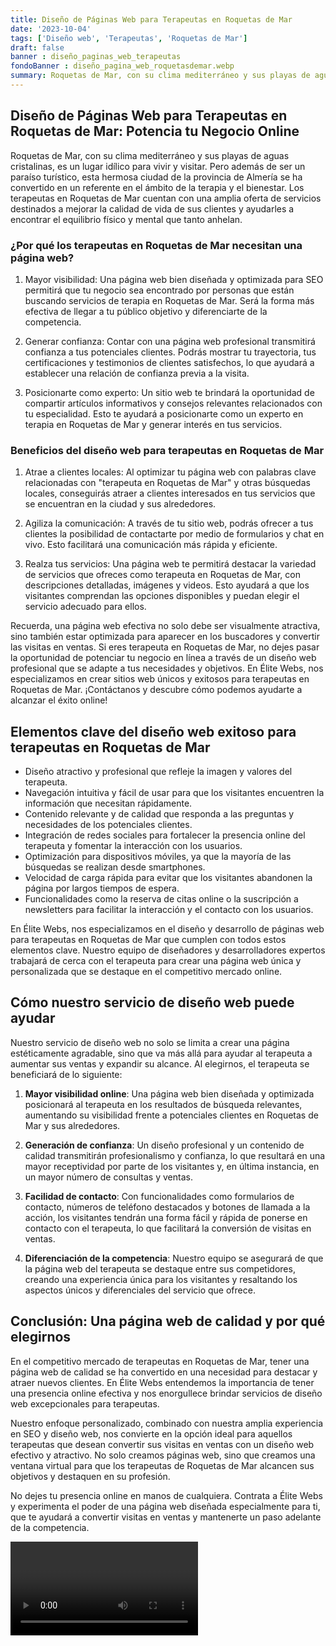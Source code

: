 ```yaml
---
title: Diseño de Páginas Web para Terapeutas en Roquetas de Mar
date: '2023-10-04'
tags: ['Diseño web', 'Terapeutas', 'Roquetas de Mar']
draft: false
banner : diseño_paginas_web_terapeutas
fondoBanner : diseño_pagina_web_roquetasdemar.webp
summary: Roquetas de Mar, con su clima mediterráneo y sus playas de aguas cristalinas, es un lugar idílico para vivir y visitar. Pero además de ser un paraíso turístico, esta hermosa ciudad de la provincia de Almería se ha convertido en un referente en el ámbito de la terapia y el bienestar. Los terapeutas en Roquetas de Mar cuentan con una amplia oferta de servicios destinados a mejorar la calidad de vida de sus clientes y ayudarles a encontrar el equilibrio físico y mental que tanto anhelan.
---
```


## Diseño de Páginas Web para Terapeutas en Roquetas de Mar: Potencia tu Negocio Online

Roquetas de Mar, con su clima mediterráneo y sus playas de aguas cristalinas, es un lugar idílico para vivir y visitar. Pero además de ser un paraíso turístico, esta hermosa ciudad de la provincia de Almería se ha convertido en un referente en el ámbito de la terapia y el bienestar. Los terapeutas en Roquetas de Mar cuentan con una amplia oferta de servicios destinados a mejorar la calidad de vida de sus clientes y ayudarles a encontrar el equilibrio físico y mental que tanto anhelan.

### ¿Por qué los terapeutas en Roquetas de Mar necesitan una página web?

1. Mayor visibilidad: Una página web bien diseñada y optimizada para SEO permitirá que tu negocio sea encontrado por personas que están buscando servicios de terapia en Roquetas de Mar. Será la forma más efectiva de llegar a tu público objetivo y diferenciarte de la competencia.

2. Generar confianza: Contar con una página web profesional transmitirá confianza a tus potenciales clientes. Podrás mostrar tu trayectoria, tus certificaciones y testimonios de clientes satisfechos, lo que ayudará a establecer una relación de confianza previa a la visita.

3. Posicionarte como experto: Un sitio web te brindará la oportunidad de compartir artículos informativos y consejos relevantes relacionados con tu especialidad. Esto te ayudará a posicionarte como un experto en terapia en Roquetas de Mar y generar interés en tus servicios.

### Beneficios del diseño web para terapeutas en Roquetas de Mar

1. Atrae a clientes locales: Al optimizar tu página web con palabras clave relacionadas con "terapeuta en Roquetas de Mar" y otras búsquedas locales, conseguirás atraer a clientes interesados en tus servicios que se encuentran en la ciudad y sus alrededores.

2. Agiliza la comunicación: A través de tu sitio web, podrás ofrecer a tus clientes la posibilidad de contactarte por medio de formularios y chat en vivo. Esto facilitará una comunicación más rápida y eficiente.

3. Realza tus servicios: Una página web te permitirá destacar la variedad de servicios que ofreces como terapeuta en Roquetas de Mar, con descripciones detalladas, imágenes y videos. Esto ayudará a que los visitantes comprendan las opciones disponibles y puedan elegir el servicio adecuado para ellos.

Recuerda, una página web efectiva no solo debe ser visualmente atractiva, sino también estar optimizada para aparecer en los buscadores y convertir las visitas en ventas. Si eres terapeuta en Roquetas de Mar, no dejes pasar la oportunidad de potenciar tu negocio en línea a través de un diseño web profesional que se adapte a tus necesidades y objetivos. En Élite Webs, nos especializamos en crear sitios web únicos y exitosos para terapeutas en Roquetas de Mar. ¡Contáctanos y descubre cómo podemos ayudarte a alcanzar el éxito online!

<GifSeo />

<Cta />

## Elementos clave del diseño web exitoso para terapeutas en Roquetas de Mar

- Diseño atractivo y profesional que refleje la imagen y valores del terapeuta.
- Navegación intuitiva y fácil de usar para que los visitantes encuentren la información que necesitan rápidamente.
- Contenido relevante y de calidad que responda a las preguntas y necesidades de los potenciales clientes.
- Integración de redes sociales para fortalecer la presencia online del terapeuta y fomentar la interacción con los usuarios.
- Optimización para dispositivos móviles, ya que la mayoría de las búsquedas se realizan desde smartphones.
- Velocidad de carga rápida para evitar que los visitantes abandonen la página por largos tiempos de espera.
- Funcionalidades como la reserva de citas online o la suscripción a newsletters para facilitar la interacción y el contacto con los usuarios.

En Élite Webs, nos especializamos en el diseño y desarrollo de páginas web para terapeutas en Roquetas de Mar que cumplen con todos estos elementos clave. Nuestro equipo de diseñadores y desarrolladores expertos trabajará de cerca con el terapeuta para crear una página web única y personalizada que se destaque en el competitivo mercado online.

## Cómo nuestro servicio de diseño web puede ayudar

Nuestro servicio de diseño web no solo se limita a crear una página estéticamente agradable, sino que va más allá para ayudar al terapeuta a aumentar sus ventas y expandir su alcance. Al elegirnos, el terapeuta se beneficiará de lo siguiente:

1. **Mayor visibilidad online**: Una página web bien diseñada y optimizada posicionará al terapeuta en los resultados de búsqueda relevantes, aumentando su visibilidad frente a potenciales clientes en Roquetas de Mar y sus alrededores.

2. **Generación de confianza**: Un diseño profesional y un contenido de calidad transmitirán profesionalismo y confianza, lo que resultará en una mayor receptividad por parte de los visitantes y, en última instancia, en un mayor número de consultas y ventas.

3. **Facilidad de contacto**: Con funcionalidades como formularios de contacto, números de teléfono destacados y botones de llamada a la acción, los visitantes tendrán una forma fácil y rápida de ponerse en contacto con el terapeuta, lo que facilitará la conversión de visitas en ventas.

4. **Diferenciación de la competencia**: Nuestro equipo se asegurará de que la página web del terapeuta se destaque entre sus competidores, creando una experiencia única para los visitantes y resaltando los aspectos únicos y diferenciales del servicio que ofrece.

## Conclusión: Una página web de calidad y por qué elegirnos

En el competitivo mercado de terapeutas en Roquetas de Mar, tener una página web de calidad se ha convertido en una necesidad para destacar y atraer nuevos clientes. En Élite Webs entendemos la importancia de tener una presencia online efectiva y nos enorgullece brindar servicios de diseño web excepcionales para terapeutas.

Nuestro enfoque personalizado, combinado con nuestra amplia experiencia en SEO y diseño web, nos convierte en la opción ideal para aquellos terapeutas que desean convertir sus visitas en ventas con un diseño web efectivo y atractivo. No solo creamos páginas web, sino que creamos una ventana virtual para que los terapeutas de Roquetas de Mar alcancen sus objetivos y destaquen en su profesión.

No dejes tu presencia online en manos de cualquiera. Contrata a Élite Webs y experimenta el poder de una página web diseñada especialmente para ti, que te ayudará a convertir visitas en ventas y mantenerte un paso adelante de la competencia.

<Video />

<CtaBot job='Terapeutas' city='Roquetas de Mar'/>

<Gmaps query='Roquetas de Mar+españa+maps' />